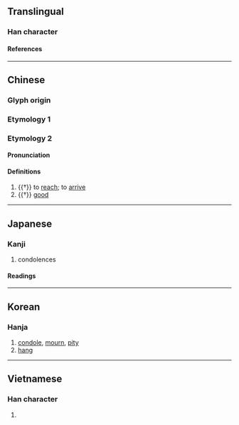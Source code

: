 {{also|弓|弖|吊}}
{{character info/new}}
==Translingual==

===Han character===
{{Han char|rn=57|rad=弓|as=01|sn=4|four=17527|canj=NL,XNL|ids=⿻弓丨}}

====References====
{{Han ref|kx=0356.070|dkj=09698|dj=0671.270|hdz=20989.010|uh=5F14}}

----

==Chinese==

===Glyph origin===
{{Han etym}}

===Etymology 1===
{{zh-see|吊|v}}

===Etymology 2===
{{zh-forms}}

====Pronunciation====
{{zh-pron
|m=dì
|c=dik1
|mc=y
|oc=y
|cat=v,a
}}

====Definitions====
{{zh-hanzi}}

# {{†}} to [[reach]]; to [[arrive]]
# {{†}} [[good]]

----

==Japanese==

===Kanji===
{{ja-kanji|grade=c|rs=弓01}}

# condolences
====Readings====
{{ja-readings
|goon=ちょう<てう
|kanon=ちょう<てう
|kun=とむら-う, とぶら-う, つる
}}

----

==Korean==

===Hanja===
{{ko-hanja|hangeul=[[조]], [[적]]|eumhun=|rv=jo, jeok|mr=cho, chŏk|y=co, cek}}

# [[condole]], [[mourn]], [[pity]]
# [[hang]]

----

==Vietnamese==

===Han character===
{{vi-readings|rs=弓01|reading=điếu}}

# {{defn|lang=vi|sort=弓01}}